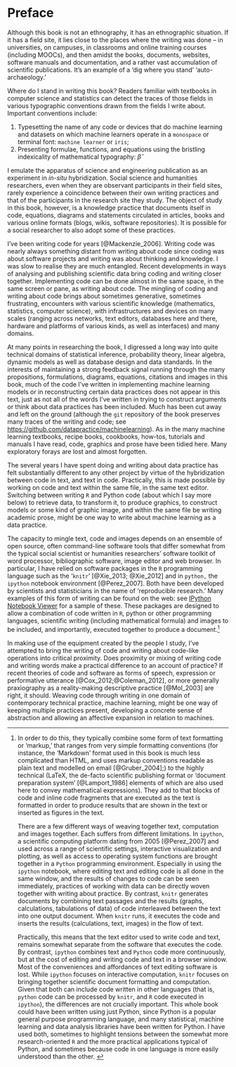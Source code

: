 # Preface

Although this book is not an ethnography, it has an ethnographic situation. If it has a field site, it lies close to the places where the writing was done -- in universities, on campuses, in classrooms and online training courses (including MOOCs), and then amidst the books, documents, websites, software manuals and documentation,  and a rather vast accumulation of scientific publications. It's an example of a 'dig where you stand' 'auto-archaeology.' \index{archaeology!auto-}

Where do I stand in writing this book? Readers familiar with textbooks in computer science and statistics can detect the traces of those fields in various typographic conventions drawn from the fields I write about. Important conventions include:

1. Typesetting  the name of any code or devices that do machine learning  and datasets on which machine learners operate  in a `monospace` or terminal font: `machine learner` or `iris`;
2. Presenting formulae, functions, and equations using the bristling indexicality of mathematical typography: $\hat{\beta}$

I emulate the apparatus of science and engineering publication as an experiment in *in-situ* hybridization. Social science and humanities researchers, even when they are observant participants in their field sites, rarely experience a coincidence between their own writing practices and that of the participants in the research site they study. The object of study in this book, however, is a knowledge practice that documents itself in code, equations, diagrams and statements circulated in articles, books and various online formats (blogs, wikis, software repositories). It is possible for a social researcher to also adopt some of these practices.  

I've been writing code for years [@Mackenzie_2006]. Writing code was nearly always something  distant from writing about code since coding was about software projects and writing was about thinking and knowledge. I was slow to realise they are much entangled.  Recent  developments in ways of analysing and publishing scientific data bring coding and writing closer together. Implementing code can be done almost  in the same space, in the same screen or pane,  as writing about code. The mingling of coding and writing about code brings about sometimes generative, sometimes frustrating, encounters with various scientific knowledge (mathematics, statistics, computer science), with infrastructures and devices on many scales (ranging across networks, text editors, databases here and there, hardware and platforms of various kinds, as well as interfaces) and many domains.

At many points in researching the book, I digressed a long way into quite technical domains of statistical inference, probability theory, linear algebra, dynamic models as well as database design and data standards. In the interests of maintaining a strong  feedback signal running through the many propositions, formulations, diagrams, equations, citations and images in this book, much of the code I've written in implementing machine learning models or in reconstructing certain data practices does not appear in this text, just as not all of the words I've written in trying to construct arguments or think about data practices has been included. Much has been cut away and left on the ground (although the `git` repository of the book preserves many traces of the writing and code; see [https://github.com/datapractice/machinelearning](https://github.com/datapractice/machinelearning)). As in  the many machine learning textbooks, recipe books, cookbooks, how-tos, tutorials and manuals I have read, code, graphics and prose have been tidied here. Many exploratory forays are lost and almost forgotten. 

The several years I have spent  doing and writing about data practice has felt substantially different to any other project by virtue of the hybridization between code in text, and text in code. Practically, this is made possible by working on code and text within the same file, in the same text editor. Switching between writing  `R` and  Python code (about which I say more below) to retrieve data, to transform it, to produce graphics, to construct models or some kind of graphic image, and within the same file be writing academic prose, might be one way to write about machine learning as a data practice. 

The capacity to mingle  text, code and images depends on an ensemble of open source, often command-line software tools that differ somewhat from the typical social scientist or humanities researchers' software toolkit of word processor, bibliographic software, image editor and web browser. In particular, I have  relied on software packages in the `R` programming language such as the '`knitr`' [@Xie_2013; @Xie_2012] and in `python,` the `ipython` notebook environment [@Perez_2007]. Both have been developed by scientists and statisticians in the name of 'reproducible research.' \index{science!reproducible research} Many examples of this form of writing can be found on the web: see [IPython Notebook Viewer](http://nbviewer.ipython.org/) for a sample of these. These packages are designed to allow a combination of code written in `R`, python or other programming languages, scientific writing (including mathematical formula) and images to be included, and importantly, executed together to produce a document.[^P1] \index{programming languages!as mode of writing}

In making use of the equipment created by the people I study,  I've attempted  to bring the writing of code and writing about code-like operations into critical proximity. Does  proximity or mixing of writing code and writing words make a practical difference to an account of practice?  If recent theories of code and software as forms of speech, expression or performative utterance [@Cox_2012;@Coleman_2012], or more generally praxiography as a reality-making descriptive practice [@Mol_2003] are right,   it should.  Weaving code through writing in one domain of contemporary technical practice, machine learning, might be one way of keeping multiple practices present,   developing a concrete sense of abstraction  and allowing an affective expansion in relation to machines. 

[^P1]: In order to do this, they typically combine some form of text formatting or 'markup,' that ranges from very simple formatting conventions (for instance, the 'Markdown' format used in this book is much less complicated than HTML, and uses markup conventions readable as plain text and modelled on email [@Gruber_2004];) to the highly technical (LaTeX, the de-facto scientific publishing format or 'document preparation system' [@Lamport_1986] elements of which are also used here to convey mathematical expressions). They add to that blocks of code and inline code fragments that are executed as the text is formatted in order to produce results that are shown in the text or inserted as figures in the text.

    There are a few different ways of weaving together text, computation and images together.  Each suffers from different limitations. In `ipython`, a scientific computing platform dating from 2005 [@Perez_2007] and used across a range of scientific settings, interactive visualization and plotting, as well as access to operating system functions are brought together in a `Python` programming environment. Especially in using the `ipython` notebook, where editing text and editing code is all done in the same window, and the results of changes to code can be seen immediately, practices of working with data can be directly woven together with writing about practice. By contrast, `knitr` generates documents by combining text passages and the results (graphs, calculations, tabulations of data) of code interleaved between the text into one output document. When `knitr` runs, it executes the code and inserts the results (calculations, text, images) in the flow of text. \index{R!packages!\textit{knitr}}

    Practically, this means that the text editor used to write code and text, remains somewhat separate from the software that executes the code. By contrast, `ipython` combines text and `Python` code more continuously, but at the cost of editing and writing code and text in a browser window. Most of the conveniences and affordances of text editing software is lost.   While `ipython` focuses on interactive computation, `knitr` focuses on bringing together scientific document formatting and computation.  Given that both can include code written in other languages (that is, `python` code can be processed by `knitr`, and `R` code executed in `ipython`), the differences are not crucially important. This whole book could have been written using just Python, since Python is a popular general purpose programming language, and many statistical, machine learning and data analysis libraries have been written for Python. I have used both, sometimes to  highlight  tensions between the somewhat more research-oriented `R` and the more  practical applications typical of Python, and sometimes because code in one language is more easily understood than the other.  \index{programming languages!R} \index{programming languages!Python}
